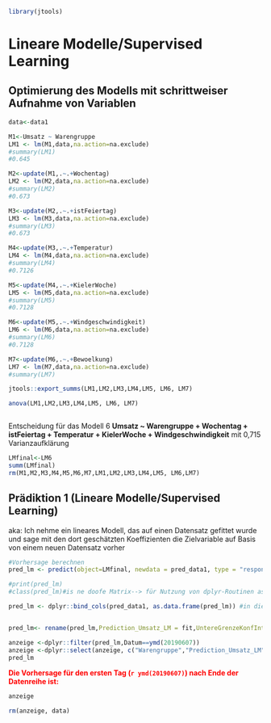 ```r
library(jtools)
```


# Lineare Modelle/Supervised Learning

## Optimierung des Modells mit schrittweiser Aufnahme von Variablen

```r
data<-data1

M1<-Umsatz ~ Warengruppe
LM1 <- lm(M1,data,na.action=na.exclude)
#summary(LM1)
#0.645

M2<-update(M1,.~.+Wochentag)
LM2 <- lm(M2,data,na.action=na.exclude)
#summary(LM2)
#0.673

M3<-update(M2,.~.+istFeiertag)
LM3 <- lm(M3,data,na.action=na.exclude)
#summary(LM3)
#0.673

M4<-update(M3,.~.+Temperatur)
LM4 <- lm(M4,data,na.action=na.exclude)
#summary(LM4)
#0.7126

M5<-update(M4,.~.+KielerWoche)
LM5 <- lm(M5,data,na.action=na.exclude)
#summary(LM5)
#0.7128

M6<-update(M5,.~.+Windgeschwindigkeit)
LM6 <- lm(M6,data,na.action=na.exclude)
#summary(LM6)
#0.7128

M7<-update(M6,.~.+Bewoelkung)
LM7 <- lm(M7,data,na.action=na.exclude)
#summary(LM7)

jtools::export_summs(LM1,LM2,LM3,LM4,LM5, LM6, LM7)

anova(LM1,LM2,LM3,LM4,LM5, LM6, LM7)



```

Entscheidung für das Modell 6 **Umsatz ~ Warengruppe + Wochentag + istFeiertag + Temperatur + 
    KielerWoche + Windgeschwindigkeit**   mit 0,715  Varianzaufklärung

```r

LMfinal<-LM6
summ(LMfinal)
rm(M1,M2,M3,M4,M5,M6,M7,LM1,LM2,LM3,LM4,LM5, LM6,LM7)
```

## Prädiktion 1 (Lineare Modelle/Supervised Learning)

aka: Ich nehme ein lineares Modell, das auf einen Datensatz gefittet wurde und sage mit den dort geschätzten Koeffizienten die Zielvariable auf Basis von einem neuen Datensatz vorher

```r
#Vorhersage berechnen
pred_lm <- predict(object=LMfinal, newdata = pred_data1, type = "response", interval = "confidence", na.action = na.exclude)

#print(pred_lm)
#class(pred_lm)#is ne doofe Matrix--> für Nutzung von dplyr-Routinen as.data.frame()

pred_lm <- dplyr::bind_cols(pred_data1, as.data.frame(pred_lm)) #in dieser Datei sind "fit" die Umsatz-Prädiktionen für die jeweiligen Datenpunkte, lwr und upr sind die Grenzen der Konfidenzintervalle


pred_lm<- rename(pred_lm,Prediction_Umsatz_LM = fit,UntereGrenzeKonfInt=lwr,ObereGrenzeKonfInt=upr)

anzeige <-dplyr::filter(pred_lm,Datum==ymd(20190607))
anzeige <-dplyr::select(anzeige, c("Warengruppe","Prediction_Umsatz_LM","UntereGrenzeKonfInt","ObereGrenzeKonfInt"))
pred_lm
```

[**Die Vorhersage für den ersten Tag (`r ymd(20190607)`) nach Ende der Datenreihe ist:**]{style="color: red;"}

```r
anzeige

rm(anzeige, data)
```
